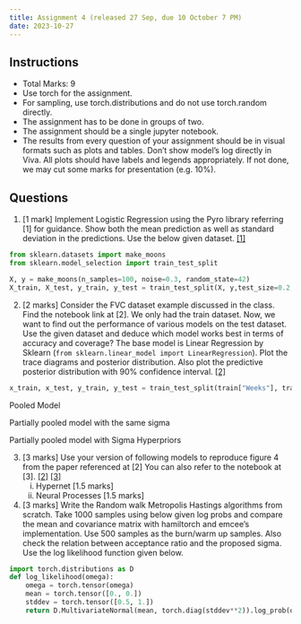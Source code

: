 ```yaml
---
title: Assignment 4 (released 27 Sep, due 10 October 7 PM)
date: 2023-10-27
---
```


## Instructions

- Total Marks: 9
- Use torch for the assignment.
- For sampling, use torch.distributions and do not use torch.random directly.
- The assignment has to be done in groups of two.
- The assignment should be a single jupyter notebook. 
- The results from every question of your assignment should be in visual formats such as plots and tables. Don't show model's log directly in Viva. All plots should have labels and legends appropriately. If not done, we may cut some marks for presentation (e.g. 10%).

## Questions 

1. [1 mark] Implement Logistic Regression using the Pyro library referring [1] for guidance. Show both the mean prediction as well as standard deviation in the predictions. Use the below given dataset.
[[1]](https://docs.pyro.ai/en/stable/)
```py
from sklearn.datasets import make_moons
from sklearn.model_selection import train_test_split

X, y = make_moons(n_samples=100, noise=0.3, random_state=42)
X_train, X_test, y_train, y_test = train_test_split(X, y,test_size=0.2, random_state=42)
```
2. [2 marks] Consider the FVC dataset example discussed in the class. Find the notebook link at [2]. We only had the train dataset. Now, we want to find out the performance of various models on the test dataset. Use the given dataset and deduce which model works best in terms of accuracy and coverage? The base model is Linear Regression by Sklearn (```from sklearn.linear_model import LinearRegression```). Plot the trace diagrams and posterior distribution. Also plot the predictive posterior distribution with 90% confidence interval. 
[[2]](https://github.com/nipunbatra/pml-teaching/blob/master/notebooks/hierarchical_lr_numpyro.ipynb)
```py
x_train, x_test, y_train, y_test = train_test_split(train["Weeks"], train['FVC'], train_size = 0.8, random_state = 0)
```
Pooled Model
\textbf{Pooled:}
\begin{align*}
\alpha &\sim \mathcal{N}(0, 500) \\
\beta &\sim \mathcal{N}(0, 500) \\
\sigma &\sim \text{HalfNormal}(100)
\end{align*}

Partially pooled model with the same sigma
\textbf{Partially pooled (with same sigma):}
\begin{align*}
\mu_\alpha &\sim \mathcal{N}(0, 500) \\
\sigma_\alpha &\sim \text{HalfNormal}(100) \\
\mu_\beta &\sim \mathcal{N}(0, 3) \\
\sigma_\beta &\sim \text{HalfNormal}(3) \\
\alpha_i &\sim \mathcal{N}(\mu_\alpha, \sigma_\alpha) \\
\beta_i &\sim \mathcal{N}(\mu_\beta, \sigma_\beta) \\
\sigma &\sim \text{HalfNormal}(100)
\end{align*}

Partially pooled model with Sigma Hyperpriors
\textbf{Partially pooled with sigma hyperpriors:}
\begin{align*}
\mu_\alpha &\sim \mathcal{N}(0, 500) \\
\sigma_\alpha &\sim \text{HalfNormal}(100) \\
\mu_\beta &\sim \mathcal{N}(0, 3) \\
\sigma_\beta &\sim \text{HalfNormal}(3) \\
\alpha_i &\sim \mathcal{N}(\mu_\alpha, \sigma_\alpha) \\
\beta_i &\sim \mathcal{N}(\mu_\beta, \sigma_\beta) \\
\mu_\sigma &\sim \mathcal{N}(0, 10) \\
\sigma_\sigma &\sim \text{HalfNormal}(30) \\
\gamma_\sigma &\sim \text{LogNormal}(\mu_\sigma, \sigma_\sigma) \\
\sigma_i &\sim \text{HalfNormal}(\gamma_\sigma)
\end{align*}

3. [3 marks] Use your version of following models to reproduce figure 4 from the paper referenced at [2] You can also refer to the notebook at [3].
[[2]](http://proceedings.mlr.press/v80/garnelo18a/garnelo18a.pdf)
[[3]](https://colab.research.google.com/drive/1i8gMWybkVhF66hqbjrSkbkMo54dIOJsx)
    i. Hypernet [1.5 marks]
    ii. Neural Processes [1.5 marks]

4. [3 marks] Write the Random walk Metropolis Hastings algorithms from scratch. Take 1000 samples using below given log probs and compare the mean and covariance matrix with hamiltorch and emcee’s implementation. Use 500 samples as the burn/warm up samples. Also check the relation between acceptance ratio and the proposed sigma. Use the log likelihood function given below. 

```py
import torch.distributions as D
def log_likelihood(omega):
    omega = torch.tensor(omega)
    mean = torch.tensor([0., 0.])
    stddev = torch.tensor([0.5, 1.])
    return D.MultivariateNormal(mean, torch.diag(stddev**2)).log_prob(omega).sum()
```
